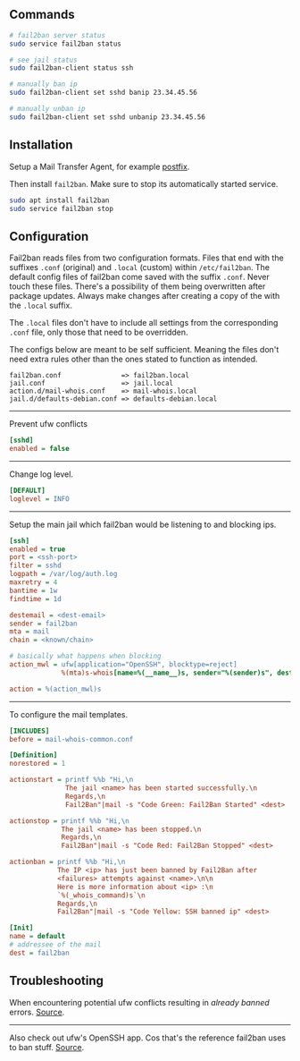 ## Commands
``` bash
# fail2ban server status
sudo service fail2ban status

# see jail status
sudo fail2ban-client status ssh

# manually ban ip
sudo fail2ban-client set sshd banip 23.34.45.56

# manually unban ip
sudo fail2ban-client set sshd unbanip 23.34.45.56
```

## Installation
Setup a Mail Transfer Agent, for example [postfix](/applications/postfix.md).

Then install `fail2ban`. Make sure to stop its automatically started service.

``` bash
sudo apt install fail2ban
sudo service fail2ban stop
```

## Configuration

Fail2ban reads files from two configuration formats. Files that end with the suffixes `.conf` (original) and `.local` (custom) within `/etc/fail2ban`. The default config files of fail2ban come saved with the suffix `.conf`. Never touch these files. There's a possibility of them being overwritten after package updates. Always make changes after creating a copy of the with the `.local` suffix.

The `.local` files don't have to include all settings from the corresponding `.conf` file, only those that need to be overridden.

The configs below are meant to be self sufficient. Meaning the files don't need extra rules other than the ones stated to function as intended.

``` hcl
fail2ban.conf               => fail2ban.local
jail.conf                   => jail.local
action.d/mail-whois.conf    => mail-whois.local
jail.d/defaults-debian.conf => defaults-debian.local
```

---

Prevent ufw conflicts

``` ini filename="defaults-debian.local"
[sshd]
enabled = false
```

---

Change log level.

``` ini filename="fail2ban.local"
[DEFAULT]
loglevel = INFO
```

---

Setup the main jail which fail2ban would be listening to and blocking ips.

``` ini filename="jail.local"
[ssh]
enabled = true
port = <ssh-port>
filter = sshd
logpath = /var/log/auth.log
maxretry = 4
bantime = 1w
findtime = 1d

destemail = <dest-email>
sender = fail2ban
mta = mail
chain = <known/chain>

# basically what happens when blocking
action_mwl = ufw[application="OpenSSH", blocktype=reject]
	         %(mta)s-whois[name=%(__name__)s, sender="%(sender)s", dest="%(destemail)s", protocol="%(protocol)s", chain="%(chain)s"]

action = %(action_mwl)s
```

---

To configure the mail templates.

``` ini filename="mail-whois.local"
[INCLUDES]
before = mail-whois-common.conf

[Definition]
norestored = 1

actionstart = printf %%b "Hi,\n
              The jail <name> has been started successfully.\n
              Regards,\n
              Fail2Ban"|mail -s "Code Green: Fail2Ban Started" <dest>

actionstop = printf %%b "Hi,\n
             The jail <name> has been stopped.\n
             Regards,\n
             Fail2Ban"|mail -s "Code Red: Fail2Ban Stopped" <dest>

actionban = printf %%b "Hi,\n
            The IP <ip> has just been banned by Fail2Ban after
            <failures> attempts against <name>.\n\n
            Here is more information about <ip> :\n
            `%(_whois_command)s`\n
            Regards,\n
            Fail2Ban"|mail -s "Code Yellow: SSH banned ip" <dest>

[Init]
name = default
# addressee of the mail
dest = fail2ban
```


## <Red>Troubleshooting</Red>

When encountering potential ufw conflicts resulting in _already banned_ errors. [Source](https://askubuntu.com/questions/54771/potential-ufw-and-fail2ban-conflicts). 

___

Also check out ufw's OpenSSH app. Cos that's the reference fail2ban uses to ban stuff. [Source](https://www.fail2ban.org/wiki/index.php/FAQ_english).
